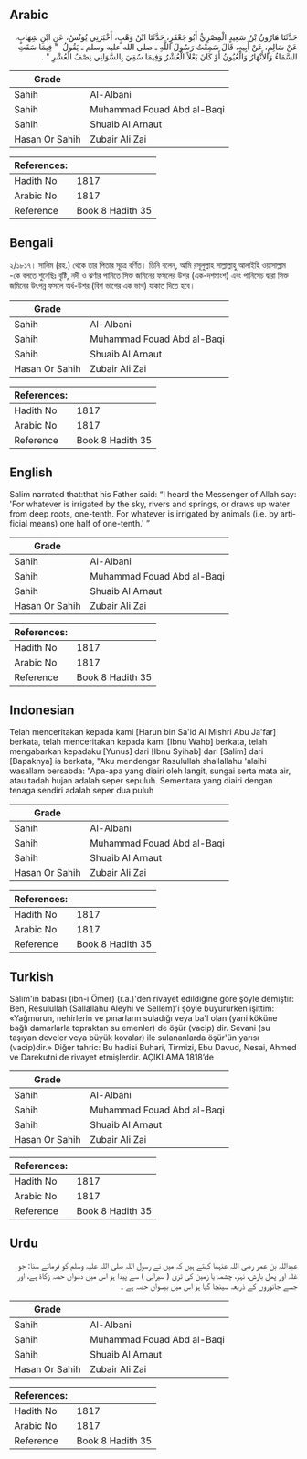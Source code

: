 ## Arabic


<div dir="rtl" lang="ar" style={{fontSize:'larger',backgroundColor:'#f8f9fa',padding:20}}>
حَدَّثَنَا هَارُونُ بْنُ سَعِيدٍ الْمِصْرِيُّ أَبُو جَعْفَرٍ، حَدَّثَنَا ابْنُ وَهْبٍ، أَخْبَرَنِي يُونُسُ، عَنِ ابْنِ شِهَابٍ، عَنْ سَالِمٍ، عَنْ أَبِيهِ، قَالَ سَمِعْتُ رَسُولَ اللَّهِ ـ صلى الله عليه وسلم ـ يَقُولُ ‏ "‏ فِيمَا سَقَتِ السَّمَاءُ وَالأَنْهَارُ وَالْعُيُونُ أَوْ كَانَ بَعْلاً الْعُشْرُ وَفِيمَا سُقِيَ بِالسَّوَانِي نِصْفُ الْعُشْرِ ‏"‏ ‏.‏
</div>
<div style={{backgroundColor:'#f8f9fa',padding:20, marginBottom: 10}}><table> <thead> <tr> <th>Grade</th> <th></th> </tr> </thead> <tbody> <tr><td>Sahih</td><td>Al-Albani</td></tr><tr><td>Sahih</td><td>Muhammad Fouad Abd al-Baqi</td></tr><tr><td>Sahih</td><td>Shuaib Al Arnaut</td></tr><tr><td>Hasan Or Sahih</td><td>Zubair Ali Zai</td></tr></tbody></table><table> <thead> <tr> <th>References:</th> <th></th> </tr> </thead> <tbody><tr><td>Hadith No</td><td>1817</td></tr><tr><td>Arabic No</td><td>1817</td></tr><tr><td>Reference</td><td>Book 8 Hadith 35</td></tr></tbody></table></div>

## Bengali


<div dir="ltr" lang="bn" style={{fontSize:'larger',backgroundColor:'#f8f9fa',padding:20}}>
২/১৮১৭। সালিম (রহ.) থেকে তার পিতার সূত্রে বর্ণিত। তিনি বলেন, আমি রসূলুল্লাহ সাল্লাল্লাহু আলাইহি ওয়াসাল্লাম -কে বলতে শুনেছিঃ বৃষ্টি, নদী ও ঝর্ণার পানিতে সিক্ত জমিনের ফসলের উশর (এক-দশমাংশ) এবং পানিসেচ দ্বারা সিক্ত জমিনের উৎপন্ন ফসলে অর্ধ-উশর (বিশ ভাগের এক ভাগ) যাকাত দিতে হবে।
</div>
<div style={{backgroundColor:'#f8f9fa',padding:20, marginBottom: 10}}><table> <thead> <tr> <th>Grade</th> <th></th> </tr> </thead> <tbody> <tr><td>Sahih</td><td>Al-Albani</td></tr><tr><td>Sahih</td><td>Muhammad Fouad Abd al-Baqi</td></tr><tr><td>Sahih</td><td>Shuaib Al Arnaut</td></tr><tr><td>Hasan Or Sahih</td><td>Zubair Ali Zai</td></tr></tbody></table><table> <thead> <tr> <th>References:</th> <th></th> </tr> </thead> <tbody><tr><td>Hadith No</td><td>1817</td></tr><tr><td>Arabic No</td><td>1817</td></tr><tr><td>Reference</td><td>Book 8 Hadith 35</td></tr></tbody></table></div>

## English


<div dir="ltr" lang="en" style={{fontSize:'larger',backgroundColor:'#f8f9fa',padding:20}}>
Salim narrated that:that his Father said: “I heard the Messenger of Allah say: 'For whatever is irrigated by the sky, rivers and springs, or draws up water from deep roots, one-tenth. For whatever is irrigated by animals (i.e. by artificial means) one half of one-tenth.' ”
</div>
<div style={{backgroundColor:'#f8f9fa',padding:20, marginBottom: 10}}><table> <thead> <tr> <th>Grade</th> <th></th> </tr> </thead> <tbody> <tr><td>Sahih</td><td>Al-Albani</td></tr><tr><td>Sahih</td><td>Muhammad Fouad Abd al-Baqi</td></tr><tr><td>Sahih</td><td>Shuaib Al Arnaut</td></tr><tr><td>Hasan Or Sahih</td><td>Zubair Ali Zai</td></tr></tbody></table><table> <thead> <tr> <th>References:</th> <th></th> </tr> </thead> <tbody><tr><td>Hadith No</td><td>1817</td></tr><tr><td>Arabic No</td><td>1817</td></tr><tr><td>Reference</td><td>Book 8 Hadith 35</td></tr></tbody></table></div>

## Indonesian


<div dir="ltr" lang="id" style={{fontSize:'larger',backgroundColor:'#f8f9fa',padding:20}}>
Telah menceritakan kepada kami [Harun bin Sa'id Al Mishri Abu Ja'far] berkata, telah menceritakan kepada kami [Ibnu Wahb] berkata, telah mengabarkan kepadaku [Yunus] dari [Ibnu Syihab] dari [Salim] dari [Bapaknya] ia berkata, "Aku mendengar Rasulullah shallallahu 'alaihi wasallam bersabda: "Apa-apa yang diairi oleh langit, sungai serta mata air, atau tadah hujan adalah seper sepuluh. Sementara yang diairi dengan tenaga sendiri adalah seper dua puluh
</div>
<div style={{backgroundColor:'#f8f9fa',padding:20, marginBottom: 10}}><table> <thead> <tr> <th>Grade</th> <th></th> </tr> </thead> <tbody> <tr><td>Sahih</td><td>Al-Albani</td></tr><tr><td>Sahih</td><td>Muhammad Fouad Abd al-Baqi</td></tr><tr><td>Sahih</td><td>Shuaib Al Arnaut</td></tr><tr><td>Hasan Or Sahih</td><td>Zubair Ali Zai</td></tr></tbody></table><table> <thead> <tr> <th>References:</th> <th></th> </tr> </thead> <tbody><tr><td>Hadith No</td><td>1817</td></tr><tr><td>Arabic No</td><td>1817</td></tr><tr><td>Reference</td><td>Book 8 Hadith 35</td></tr></tbody></table></div>

## Turkish


<div dir="ltr" lang="tr" style={{fontSize:'larger',backgroundColor:'#f8f9fa',padding:20}}>
Salim'in babası (ibn-i Ömer) (r.a.)'den rivayet edildiğine göre şöyle demiştir: Ben, Resulullah (Sallallahu Aleyhi ve Sellem)'i şöyle buyururken işittim: «Yağmurun, nehirlerin ve pınarların suladığı veya ba'l olan (yani köküne bağlı damarlarla topraktan su emenler) de öşür (vacip) dir. Sevani (su taşıyan develer veya büyük kovalar) ile sulananlarda öşür'ün yarısı (vacip)dir.» Diğer tahric: Bu hadisi Buhari, Tirmizi, Ebu Davud, Nesai, Ahmed ve Darekutni de rivayet etmişlerdir. AÇIKLAMA 1818’de
</div>
<div style={{backgroundColor:'#f8f9fa',padding:20, marginBottom: 10}}><table> <thead> <tr> <th>Grade</th> <th></th> </tr> </thead> <tbody> <tr><td>Sahih</td><td>Al-Albani</td></tr><tr><td>Sahih</td><td>Muhammad Fouad Abd al-Baqi</td></tr><tr><td>Sahih</td><td>Shuaib Al Arnaut</td></tr><tr><td>Hasan Or Sahih</td><td>Zubair Ali Zai</td></tr></tbody></table><table> <thead> <tr> <th>References:</th> <th></th> </tr> </thead> <tbody><tr><td>Hadith No</td><td>1817</td></tr><tr><td>Arabic No</td><td>1817</td></tr><tr><td>Reference</td><td>Book 8 Hadith 35</td></tr></tbody></table></div>

## Urdu


<div dir="rtl" lang="ur" style={{fontSize:'larger',backgroundColor:'#f8f9fa',padding:20}}>
عبداللہ بن عمر رضی اللہ عنہما کہتے ہیں کہ میں نے رسول اللہ صلی اللہ علیہ وسلم کو فرماتے سنا: جو غلہ اور پھل بارش، نہر، چشمہ یا زمین کی تری ( سیرابی ) سے پیدا ہو اس میں دسواں حصہ زکاۃ ہے، اور جسے جانوروں کے ذریعہ سینچا گیا ہو اس میں بیسواں حصہ ہے ۔
</div>
<div style={{backgroundColor:'#f8f9fa',padding:20, marginBottom: 10}}><table> <thead> <tr> <th>Grade</th> <th></th> </tr> </thead> <tbody> <tr><td>Sahih</td><td>Al-Albani</td></tr><tr><td>Sahih</td><td>Muhammad Fouad Abd al-Baqi</td></tr><tr><td>Sahih</td><td>Shuaib Al Arnaut</td></tr><tr><td>Hasan Or Sahih</td><td>Zubair Ali Zai</td></tr></tbody></table><table> <thead> <tr> <th>References:</th> <th></th> </tr> </thead> <tbody><tr><td>Hadith No</td><td>1817</td></tr><tr><td>Arabic No</td><td>1817</td></tr><tr><td>Reference</td><td>Book 8 Hadith 35</td></tr></tbody></table></div>